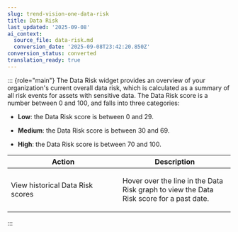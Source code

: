 ```yaml
---
slug: trend-vision-one-data-risk
title: Data Risk
last_updated: '2025-09-08'
ai_context:
  source_file: data-risk.md
  conversion_date: '2025-09-08T23:42:20.850Z'
conversion_status: converted
translation_ready: true
---
```


::: {role="main"}
The Data Risk widget provides an overview of your organization's current overall data risk, which is calculated as a summary of all risk events for assets with sensitive data. The Data Risk score is a number between 0 and 100, and falls into three categories:

- **Low**: the Data Risk score is between 0 and 29.

- **Medium**: the Data Risk score is between 30 and 69.

- **High**: the Data Risk score is between 70 and 100.

<table>
<colgroup>
<col style="width: 50%" />
<col style="width: 50%" />
</colgroup>
<thead>
<tr>
<th>Action</th>
<th>Description</th>
</tr>
</thead>
<tbody>
<tr>
<td><p>View historical Data Risk scores</p></td>
<td><p>Hover over the line in the Data Risk graph to view the Data Risk score for a past date.</p></td>
</tr>
</tbody>
</table>
:::
